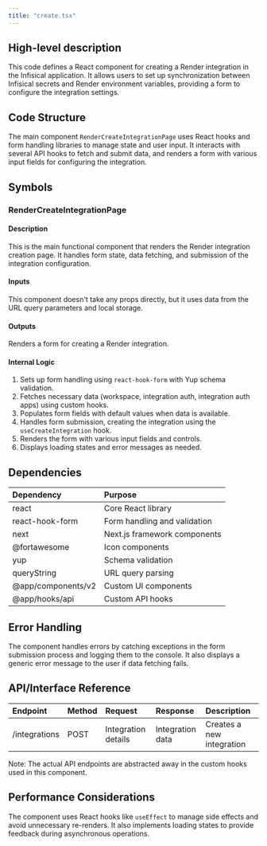 ```yaml
---
title: "create.tsx"
---
```


## High-level description
This code defines a React component for creating a Render integration in the Infisical application. It allows users to set up synchronization between Infisical secrets and Render environment variables, providing a form to configure the integration settings.

## Code Structure
The main component `RenderCreateIntegrationPage` uses React hooks and form handling libraries to manage state and user input. It interacts with several API hooks to fetch and submit data, and renders a form with various input fields for configuring the integration.

## Symbols

### RenderCreateIntegrationPage
#### Description
This is the main functional component that renders the Render integration creation page. It handles form state, data fetching, and submission of the integration configuration.

#### Inputs
This component doesn't take any props directly, but it uses data from the URL query parameters and local storage.

#### Outputs
Renders a form for creating a Render integration.

#### Internal Logic
1. Sets up form handling using `react-hook-form` with Yup schema validation.
2. Fetches necessary data (workspace, integration auth, integration auth apps) using custom hooks.
3. Populates form fields with default values when data is available.
4. Handles form submission, creating the integration using the `useCreateIntegration` hook.
5. Renders the form with various input fields and controls.
6. Displays loading states and error messages as needed.

## Dependencies
| Dependency | Purpose |
|:-----------|:--------|
| react | Core React library |
| react-hook-form | Form handling and validation |
| next | Next.js framework components |
| @fortawesome | Icon components |
| yup | Schema validation |
| queryString | URL query parsing |
| @app/components/v2 | Custom UI components |
| @app/hooks/api | Custom API hooks |

## Error Handling
The component handles errors by catching exceptions in the form submission process and logging them to the console. It also displays a generic error message to the user if data fetching fails.

## API/Interface Reference
| Endpoint | Method | Request | Response | Description |
|:---------|:-------|:--------|:---------|:------------|
| /integrations | POST | Integration details | Integration data | Creates a new integration |

Note: The actual API endpoints are abstracted away in the custom hooks used in this component.

## Performance Considerations
The component uses React hooks like `useEffect` to manage side effects and avoid unnecessary re-renders. It also implements loading states to provide feedback during asynchronous operations.